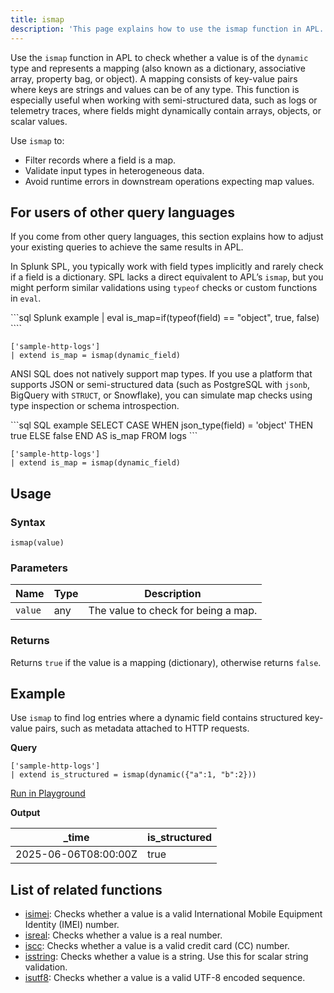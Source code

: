 ```yaml
---
title: ismap
description: 'This page explains how to use the ismap function in APL.'
---
```


Use the `ismap` function in APL to check whether a value is of the `dynamic` type and represents a mapping (also known as a dictionary, associative array, property bag, or object). A mapping consists of key-value pairs where keys are strings and values can be of any type. This function is especially useful when working with semi-structured data, such as logs or telemetry traces, where fields might dynamically contain arrays, objects, or scalar values.

Use `ismap` to:

- Filter records where a field is a map.
- Validate input types in heterogeneous data.
- Avoid runtime errors in downstream operations expecting map values.

## For users of other query languages

If you come from other query languages, this section explains how to adjust your existing queries to achieve the same results in APL.

<AccordionGroup>
<Accordion title="Splunk SPL users">

In Splunk SPL, you typically work with field types implicitly and rarely check if a field is a dictionary. SPL lacks a direct equivalent to APL’s `ismap`, but you might perform similar validations using `typeof` checks or custom functions in `eval`.

<CodeGroup>
```sql Splunk example
| eval is_map=if(typeof(field) == "object", true, false)
````

```kusto APL equivalent
['sample-http-logs']
| extend is_map = ismap(dynamic_field)
```

</CodeGroup>

</Accordion>
<Accordion title="ANSI SQL users">

ANSI SQL does not natively support map types. If you use a platform that supports JSON or semi-structured data (such as PostgreSQL with `jsonb`, BigQuery with `STRUCT`, or Snowflake), you can simulate map checks using type inspection or schema introspection.

<CodeGroup>
```sql SQL example
SELECT
  CASE
    WHEN json_type(field) = 'object' THEN true
    ELSE false
  END AS is_map
FROM logs
```

```kusto APL equivalent
['sample-http-logs']
| extend is_map = ismap(dynamic_field)
```

</CodeGroup>

</Accordion>
</AccordionGroup>

## Usage

### Syntax

```kusto
ismap(value)
```

### Parameters

| Name    | Type      | Description                         |
| ------- | --------- | ----------------------------------- |
| `value` | any | The value to check for being a map. |

### Returns

Returns `true` if the value is a mapping (dictionary), otherwise returns `false`.

## Example

Use `ismap` to find log entries where a dynamic field contains structured key-value pairs, such as metadata attached to HTTP requests.

**Query**

```kusto
['sample-http-logs']
| extend is_structured = ismap(dynamic({"a":1, "b":2}))
```

[Run in Playground](https://play.axiom.co/axiom-play-qf1k/query?initForm=%7B%22apl%22%3A%22%5B'sample-http-logs'%5D%20%7C%20extend%20is_structured%20%3D%20ismap(dynamic(%7B'a'%3A1%2C%20'b'%3A2%7D))%22%7D)

**Output**

| _time               | is_structured |
| -------------------- | -------------- |
| 2025-06-06T08:00:00Z | true           |

## List of related functions

- [isimei](/apl/scalar-functions/type-functions/isimei): Checks whether a value is a valid International Mobile Equipment Identity (IMEI) number.
- [isreal](/apl/scalar-functions/type-functions/ismap): Checks whether a value is a real number.
- [iscc](/apl/scalar-functions/type-functions/iscc): Checks whether a value is a valid credit card (CC) number.
- [isstring](/apl/scalar-functions/type-functions/isstring): Checks whether a value is a string. Use this for scalar string validation.
- [isutf8](/apl/scalar-functions/type-functions/isutf8): Checks whether a value is a valid UTF-8 encoded sequence.
